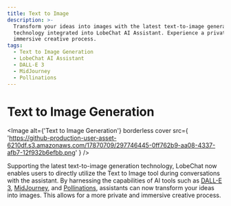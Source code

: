 ```yaml
---
title: Text to Image
description: >-
  Transform your ideas into images with the latest text-to-image generation
  technology integrated into LobeChat AI Assistant. Experience a private and
  immersive creative process.
tags:
  - Text to Image Generation
  - LobeChat AI Assistant
  - DALL-E 3
  - MidJourney
  - Pollinations
---
```


# Text to Image Generation

<Image
  alt={'Text to Image Generation'}
  borderless
  cover
  src={
    'https://github-production-user-asset-6210df.s3.amazonaws.com/17870709/297746445-0ff762b9-aa08-4337-afb7-12f932b6efbb.png'
  }
/>

Supporting the latest text-to-image generation technology, LobeChat now enables users to directly utilize the Text to Image tool during conversations with the assistant. By harnessing the capabilities of AI tools such as [DALL-E 3](https://openai.com/dall-e-3), [MidJourney](https://www.midjourney.com/), and [Pollinations](https://pollinations.ai/), assistants can now transform your ideas into images. This allows for a more private and immersive creative process.
